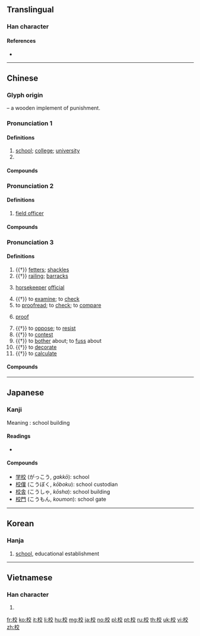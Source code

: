 {{character info/new}}
==Translingual==
{{stroke order|strokes=10}}

===Han character===
{{Han char|rn=75|rad=木|as=06|sn=10|four=40948|canj=DYCK|ids=⿰木交}}

====References====
* {{Han ref|kx=0522.250|dkj=14713|dj=0910.270|hdz=21205.080|uh=6821|ud=26657|bh=AED5|bd=44757}}

----

==Chinese==
{{zh-forms}}

===Glyph origin===
{{Han etym}}
{{Han compound|木|t1=tree|交|ls=psc|c1=s|c2=p}} – a wooden implement of punishment.

===Pronunciation 1===
{{zh-pron
|m=xiào
|c=haau6
|h=pfs=káu
|md=hâu
|mn=hāu
|w=3hhiau
|mc=1
|oc=2
|cat=n,pn
}}

====Definitions====
{{zh-hanzi}}

# [[school]]; [[college]]; [[university]]
# {{surname|lang=zh}}

====Compounds====
{{zh-der|fold=1|校服|校門|校董|校方|校歌|校工|校際|校紀|校刊|校曆|校旗|校企|校慶|校容|校舍|校外|校尉|校務|校訓|校園|校友|校長|校址|學校|女校|夜校|官校|姊妹校|創校|專校|同校|劇校|分校|村校|母校|校規|校友會|校譽|校徽|私校|校風|校花|校醫|男校|校訪|校區|校運|校隊|軍校|高校|離校|黨校|黌校|職校|補校|調校|在校}}

===Pronunciation 2===
{{zh-pron
|m=xiào
|c=gaau3
|md=háu
|mn=hāu/kàu
|mc=1
|oc=2
|dial=n
|cat=n
}}

====Definitions====
{{zh-hanzi}}

# {{lb|zh|military}} [[field officer]]

====Compounds====
{{zh-der|fold=1|上校|中校|少校|小校|步兵校尉|司隸校尉|將校|校官}}

===Pronunciation 3===
{{zh-pron
|m=jiào
|c=gaau3
|h=pfs=káu
|md=gáu
|mn=kàu/kà
|mn_note=kàu - literary; kà - vernacular
|w=2kau,2jiau
|w_note=2kau - vernacular; 2jiau - literary
|mc=2
|oc=1
|dial=n
|cat=n,v
}}

====Definitions====
{{zh-hanzi}}

# {{†}} [[fetters]]; [[shackles]]
# {{†}} [[railing]]; [[barracks]]
# {{lb|zh|historical}} [[horse]][[keeper]] [[official]]
# {{†}} to [[examine]]; to [[check]]
# to [[proofread]]; to [[check]]; to [[compare]]
# {{lb|zh|printing}} [[proof]]
# {{†}} to [[oppose]]; to [[resist]]
# {{†}} to [[contest]]
# {{†}} to [[bother]] about; to [[fuss]] about
# {{†}} to [[decorate]]
# {{†}} to [[calculate]]

====Compounds====
{{zh-der|fold=1|校對|校正|校改|校訂|校書|校勘|校讎/校雠|校準|校實|參校|校閱|讎校/雠校|女校尉|循名校實|屨校|女校書|校獵|摸金校尉|校理|校對員|戶口校正|檢校|校場|校人|比校|校本|校綴|校樣|校勘學|校稿|校點|校書郎|校讎|校計|校尉|犯而不校|讎校|考校|銖銖校量|鉤校|覆校}}

----

==Japanese==

===Kanji===
{{ja-kanji|grade=1|rs=木06}}
Meaning : school building


====Readings====
* {{ja-readings|goon=[[きょう]] (kyō), [[ぎょう]] (gyō)|kanon=[[こう]] (kō)|kun=[[かせ]] (kase)}}

====Compounds====
* [[学校]] (がっこう, ''gakkō''): school
* [[校僕]] (こうぼく, ''kōboku''): school custodian
* [[校舎]] (こうしゃ, ''kōsha''): school building
* [[校門]] (こうもん, ''koumon''): school gate

----

==Korean==

===Hanja===
{{ko-hanja|hangeul=교|rv=gyo|mr=kyo|y=kyo|eumhun=학교|ehrv=hakgyo|ehmr=hakkyo|ehy=hakqkyo}}

# [[school]], educational establishment

----

==Vietnamese==

===Han character===
{{vi-hantu|[[hiệu]], [[chò]], [[giâu]], [[giáo]], [[hào]]|rs=木06}}

# {{defn|lang=vi|sort=木06}}

[[fr:校]]
[[ko:校]]
[[it:校]]
[[li:校]]
[[hu:校]]
[[mg:校]]
[[ja:校]]
[[no:校]]
[[pl:校]]
[[pt:校]]
[[ru:校]]
[[th:校]]
[[uk:校]]
[[vi:校]]
[[zh:校]]